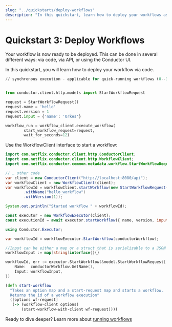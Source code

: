 ```yaml
---
slug: "../quickstarts/deploy-workflows"
description: "In this quickstart, learn how to deploy your workflows as applications."
---
```



# Quickstart 3: Deploy Workflows

Your workflow is now ready to be deployed. This can be done in several different ways: via code, via API, or using the Conductor UI.

In this quickstart, you will learn how to deploy your workflow via code.

<Tabs groupId="language">
<TabItem value="python" label="Python">

``` python
// synchronous execution - applicable for quick-running workflows (0--30 seconds)


from conductor.client.http.models import StartWorkflowRequest

request = StartWorkflowRequest()
request.name = 'hello'
request.version = 1
request.input = {'name': 'Orkes'}

workflow_run = workflow_client.execute_workflow(
        start_workflow_request=request, 
        wait_for_seconds=12)
```

</TabItem>

<TabItem value="java" label="Java">

Use the WorkflowClient interface to start a workflow:

``` java
import com.netflix.conductor.client.http.ConductorClient;
import com.netflix.conductor.client.http.WorkflowClient;
import com.netflix.conductor.common.metadata.workflow.StartWorkflowRequest;

// … other code
var client = new ConductorClient("http://localhost:8080/api");
var workflowClient = new WorkflowClient(client);
var workflowId = workflowClient.startWorkflow(new StartWorkflowRequest()
        .withName("hello_workflow")
        .withVersion(1));

System.out.println("Started workflow " + workflowId);

```

</TabItem>

<TabItem value="javascript" label="JavaScript">

``` javascript
const executor = new WorkflowExecutor(client);
const executionId = await executor.startWorkflow({ name, version, input: {} });
```

</TabItem>

<TabItem value="csharp" label="C#">

``` csharp
using Conductor.Executor;

var workflowId = workflowExecutor.StartWorkflow(conductorWorkflow);
```

</TabItem>

<TabItem value="go" label="Go">

``` go
//Input can be either a map or a struct that is serializable to a JSON map
workflowInput := map[string]interface{}{}

workflowId, err := executor.StartWorkflow(&model.StartWorkflowRequest{
    Name:  conductorWorkflow.GetName(),
    Input: workflowInput,
})
```

</TabItem>

<TabItem value="clojure" label="Clojure">

``` clojure
(defn start-workflow
  "Takes an option map and a start-request map and starts a workflow.
  Returns the id of a workflow execution"
  ([options wf-request]
   (-> (workflow-client options)
       (start-workflow-with-client wf-request))))
```

</TabItem>
</Tabs>


Ready to dive deeper? Learn more about [running workflows](../developer-guides/running-workflows)